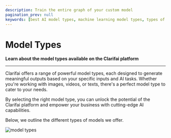 ```yaml
---
description: Train the entire graph of your custom model
pagination_prev: null
keywords: [best AI model types, machine learning model types, types of AI models, Clarifai model types, computer vision models, natural language processing models, image recognition models, deep learning models, custom AI models, pre-trained AI models]
---
```


# Model Types

**Learn about the model types available on the Clarifai platform**
<hr />

Clarifai offers a range of powerful model types, each designed to generate meaningful outputs based on your specific inputs and AI tasks. Whether you're working with images, videos, or texts, there's a perfect model type to cater to your needs.

By selecting the right model type, you can unlock the potential of the Clarifai platform and empower your business with cutting-edge AI capabilities.

Below, we outline the different types of models we offer. 

![model types](/img/others/model-types-homepage.png)


<DocCardList/>

